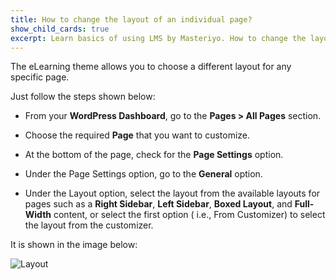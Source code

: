 ---
title: How to change the layout of an individual page?
show_child_cards: true
excerpt: Learn basics of using LMS by Masteriyo. How to change the layout of an individual page.
---

The eLearning theme allows you to choose a different layout for any specific page.

Just follow the steps shown below:

- From your **WordPress Dashboard**, go to the **Pages > All Pages** section.

- Choose the required **Page** that you want to customize.

- At the bottom of the page, check for the **Page Settings** option.

- Under the Page Settings option, go to the **General** option.

- Under the Layout option, select the layout from the available layouts for pages such as a **Right Sidebar**, **Left Sidebar**, **Boxed Layout**, and **Full-Width** content, or select the first option ( i.e., From Customizer) to select the layout from the customizer.

It is shown in the image below:

![Layout](https://user-images.githubusercontent.com/109593521/183596719-9e52ccd6-2257-496d-a10e-1d5855eac916.png)
